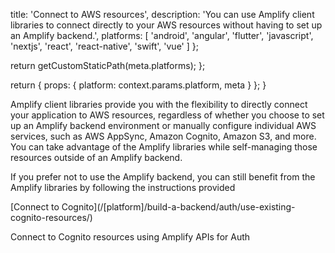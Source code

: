 
  title: 'Connect to AWS resources',
  description: 'You can use Amplify client libraries to connect directly to your AWS resources without having to set up an Amplify backend.',
  platforms: [
    'android',
    'angular',
    'flutter',
    'javascript',
    'nextjs',
    'react',
    'react-native',
    'swift',
    'vue'
  ]
};

  return getCustomStaticPath(meta.platforms);
};

  return {
    props: {
      platform: context.params.platform,
      meta
    }
  };
}

Amplify client libraries provide you with the flexibility to directly connect your application to AWS resources, regardless of whether you choose to set up an Amplify backend environment or manually configure individual AWS services, such as AWS AppSync, Amazon Cognito, Amazon S3, and more. You can take advantage of the Amplify libraries while self-managing those resources outside of an Amplify backend. 

If you prefer not to use the Amplify backend, you can still benefit from the Amplify libraries by following the instructions provided

<Columns columns={2}>
<Card variation="outlined">
[Connect to Cognito](/[platform]/build-a-backend/auth/use-existing-cognito-resources/)

Connect to Cognito resources using Amplify APIs for Auth
</Card>
</Columns>
